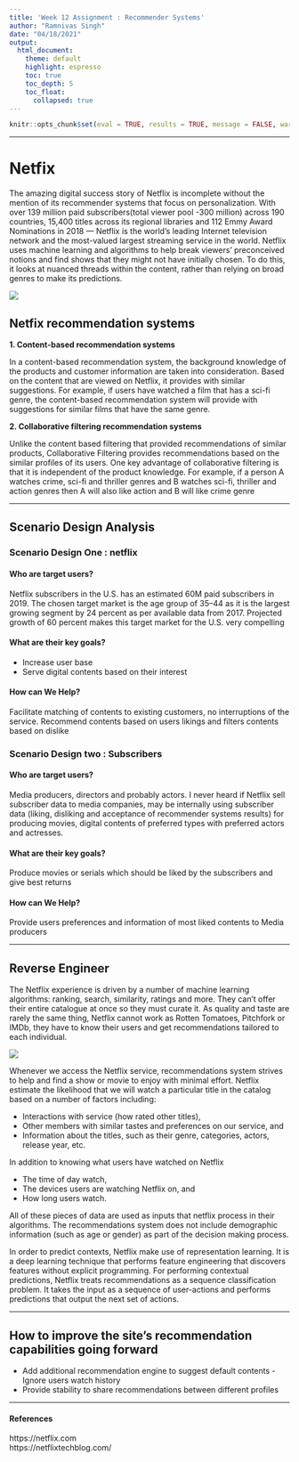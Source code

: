 ---
title: 'Week 12 Assignment : Recommender Systems'
author: "Ramnivas Singh"
date: "04/18/2021"
output:   
  html_document:
    theme: default
    highlight: espresso
    toc: true
    toc_depth: 5
    toc_float:
      collapsed: true
---

```{r setup, include=FALSE}
knitr::opts_chunk$set(eval = TRUE, results = TRUE, message = FALSE, warning = FALSE)
```

--------------------------------------------------------------------------------

# Netfix
The amazing digital success story of Netflix is incomplete without the mention of its recommender systems that focus on personalization. With over 139 million paid subscribers(total viewer pool -300 million) across 190 countries, 15,400 titles across its regional libraries and 112 Emmy Award Nominations in 2018 — Netflix is the world’s leading Internet television network and the most-valued largest streaming service in the world. Netflix uses machine learning and algorithms to help break viewers’ preconceived notions and find shows that they might not have initially chosen. To do this, it looks at nuanced threads within the content, rather than relying on broad genres to make its predictions.

![ ](wp1917119.jpg)

## Netfix recommendation systems

**1. Content-based recommendation systems**

In a content-based recommendation system, the background knowledge of the products and customer information are taken into consideration. Based on the content that are viewed on Netflix, it provides with similar suggestions. For example, if users have watched a film that has a sci-fi genre, the content-based recommendation system will provide with suggestions for similar films that have the same genre.

**2. Collaborative filtering recommendation systems**

Unlike the content based filtering that provided recommendations of similar products, Collaborative Filtering provides recommendations based on the similar profiles of its users. One key advantage of collaborative filtering is that it is independent of the product knowledge. For example, if a person A watches crime, sci-fi and thriller genres and B watches sci-fi, thriller and action genres then A will also like action and B will like crime genre

--------------------------------------------------------------------------------

\clearpage

## Scenario Design Analysis

### Scenario Design One : netflix

#### Who are target users?

Netflix subscribers in the U.S. has an estimated 60M paid subscribers in 2019. The chosen target market is the age group of 35–44 as it is the largest growing segment by 24 percent as per available data from 2017. Projected growth of 60 percent makes this target market for the U.S. very compelling


#### What are their key goals?
* Increase user base
* Serve digital contents based on their interest 

#### How can We Help?
Facilitate matching of contents to existing customers, no interruptions of the service. Recommend contents based on users likings and filters contents based on dislike

### Scenario Design two : Subscribers

#### Who are target users?
Media producers, directors and probably actors. I never heard if Netflix sell subscriber data to media companies, may be internally using  subscriber data (liking, disliking and acceptance of recommender systems results) for producing movies, digital contents of preferred types with preferred actors and actresses.

#### What are their key goals?
Produce movies or serials which should be liked by the subscribers and give best returns

#### How can We Help?
Provide users preferences and information of most liked contents to Media producers

--------------------------------------------------------------------------------

\clearpage

## Reverse Engineer
The Netflix experience is driven by a number of machine learning algorithms: ranking, search, similarity, ratings and more. They can’t offer their entire catalogue at once so they must curate it. As quality and taste are rarely the same thing, Netflix cannot work as Rotten Tomatoes, Pitchfork or IMDb, they have to know their users and get recommendations tailored to each individual.

![ ](netflix1.png)

Whenever we access the Netflix service,  recommendations system strives to help and find a show or movie to enjoy with minimal effort. Netflix estimate the likelihood that we will watch a particular title in the catalog based on a number of factors including:

* Interactions with service (how rated other titles),
* Other members with similar tastes and preferences on our service, and
* Information about the titles, such as their genre, categories, actors, release year, etc.

In addition to knowing what users have watched on Netflix

* The time of day watch,
* The devices users are watching Netflix on, and
* How long users watch.

All of these pieces of data are used as inputs that netflix process in their algorithms. The recommendations system does not include demographic information (such as age or gender) as part of the decision making process.

In order to predict contexts, Netflix make use of representation learning. It is a deep learning technique that performs feature engineering that discovers features without explicit programming. For performing contextual predictions, Netflix treats recommendations as a sequence classification problem. It takes the input as a sequence of user-actions and performs predictions that output the next set of actions.

--------------------------------------------------------------------------------

\clearpage

## How to improve the site's recommendation capabilities going forward
* Add additional recommendation engine to suggest default contents - Ignore users watch history
* Provide stability to share recommendations between different profiles

--------------------------------------------------------------------------------

\clearpage


#### References 
https://netflix.com \
https://netflixtechblog.com/



